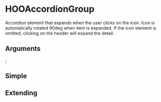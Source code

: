 
<Meta of={HooAccordionGroupStories} />

# HOOAccordionGroup

Accordion element that expands when the user clicks on the icon. Icon is automatically rotated 90deg when item is expanded. If the icon element is omitted, clicking on the header will expand the detail.

## Arguments

<ArgTypes of={HOOAccordionGroup} />

  <HOOAccordion header="My Simple Accordion" iconName="hoo-icon-arrow-right" content="My Accordion details." />
  <HOOAccordion header="Accordion with Children" iconName="hoo-icon-arrow-right">
    <HOOLabel label="My Child Content"/>
  </HOOAccordion>
  <HOOAccordion header="Accordion No Icon" content="My Accordion details." />
  <HOOAccordion header="Accordion Extended" content="My Accordion details." rootElementAttributes={{style: {backgroundColor: "lemonchiffon"}}} />
</HOOAccordionGroup>;

## Simple

<Canvas>
  <Story of={HooAccordionGroupStories.Simple} />
</Canvas>

## Extending

<Canvas>
  <Story of={HooAccordionGroupStories.Extending} />
</Canvas>

